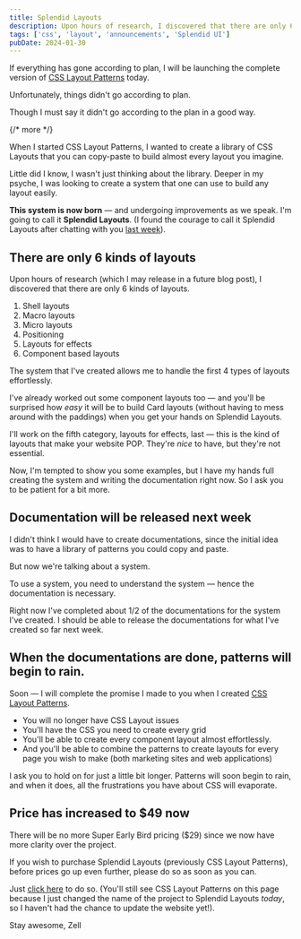 ```yaml
---
title: Splendid Layouts
description: Upon hours of research, I discovered that there are only 6 kinds of layouts. Splendid Layouts will be designed to handle all 6 types of layouts.
tags: ['css', 'layout', 'announcements', 'Splendid UI']
pubDate: 2024-01-30
---
```


If everything has gone according to plan, I will be launching the complete version of [CSS Layout Patterns](https://magicaldevschool.com/css-layout-patterns) today.

Unfortunately, things didn't go according to plan.

Though I must say it didn't go according to the plan in a good way.

{/* more */}

When I started CSS Layout Patterns, I wanted to create a library of CSS Layouts that you can copy-paste to build almost every layout you imagine.

Little did I know, I wasn't just thinking about the library. Deeper in my psyche, I was looking to create a system that one can use to build any layout easily.

**This system is now born** — and undergoing improvements as we speak. I'm going to call it **Splendid Layouts**. (I found the courage to call it Splendid Layouts after chatting with you [last week](https://ckarchive.com/b/38uphkho0p9wqa37xxl75f5dnl2nn)).

## There are only 6 kinds of layouts

Upon hours of research (which I may release in a future blog post), I discovered that there are only 6 kinds of layouts.

1. Shell layouts
2. Macro layouts
3. Micro layouts
4. Positioning
5. Layouts for effects
6. Component based layouts

The system that I've created allows me to handle the first 4 types of layouts effortlessly.

I've already worked out some component layouts too — and you'll be surprised how _easy_ it will be to build Card layouts (without having to mess around with the paddings) when you get your hands on Splendid Layouts.

I'll work on the fifth category, layouts for effects, last — this is the kind of layouts that make your website POP. They're _nice_ to have, but they're not essential.

Now, I'm tempted to show you some examples, but I have my hands full creating the system and writing the documentation right now. So I ask you to be patient for a bit more.

## Documentation will be released next week

I didn't think I would have to create documentations, since the initial idea was to have a library of patterns you could copy and paste.

But now we're talking about a system.

To use a system, you need to understand the system — hence the documentation is necessary.

Right now I've completed about 1/2 of the documentations for the system I've created. I should be able to release the documentations for what I've created so far next week.

## When the documentations are done, patterns will begin to rain.

Soon — I will complete the promise I made to you when I created [CSS Layout Patterns](https://magicaldevschool.com/css-layout-patterns/).

- You will no longer have CSS Layout issues
- You'll have the CSS you need to create every grid
- You'll be able to create every component layout almost effortlessly.
- And you'll be able to combine the patterns to create layouts for every page you wish to make (both marketing sites and web applications)

I ask you to hold on for just a little bit longer. Patterns will soon begin to rain, and when it does, all the frustrations you have about CSS will evaporate.

## Price has increased to $49 now

There will be no more Super Early Bird pricing ($29) since we now have more clarity over the project.

If you wish to purchase Splendid Layouts (previously CSS Layout Patterns), before prices go up even further, please do so as soon as you can.

Just [click here](https://magicaldevschool.com/css-layout-patterns/) to do so. (You'll still see CSS Layout Patterns on this page because I just changed the name of the project to Splendid Layouts _today_, so I haven't had the chance to update the website yet!).

Stay awesome,
Zell

